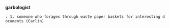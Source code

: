 '''garbologist'''

 : 1. someone who forages through waste paper baskets for interesting documents (Carlin)